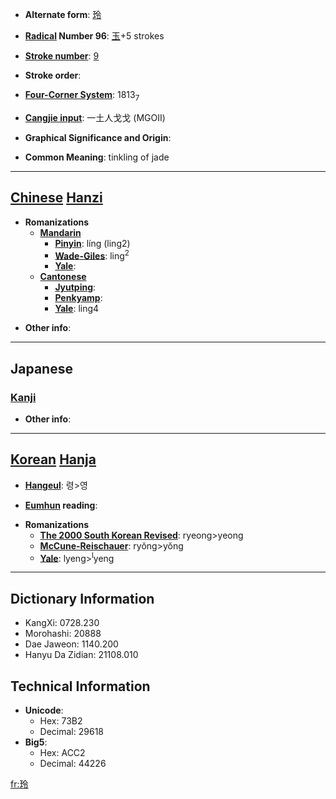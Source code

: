 * '''Alternate form''': [[玲]]

* '''[[Wiktionary:Chinese radical index| Radical]] Number 96''': [[Wiktionary:Chinese radical index 玉|玉]]+5 strokes

* '''[[Wiktionary:Chinese total strokes index|Stroke number]]''': [[Wiktionary:Chinese total strokes index 9|9]]

* '''Stroke order''': 

* '''[[Wiktionary:Chinese four corner index|Four-Corner System]]''': 1813<sub>7</sub>

* '''[[Wiktionary:Chinese Cangjie index|Cangjie input]]''': 一土人戈戈 (MGOII)

* '''Graphical Significance and Origin''': 

* '''Common Meaning''': tinkling of jade

----

== [[Chinese]] [[Hanzi]] ==

* '''Romanizations'''
** '''[[Mandarin]]'''
*** '''[[Pinyin]]''': líng (ling2)
*** '''[[Wade-Giles]]''': ling<sup>2</sup>
*** '''[[Yale]]''': 
** '''[[Cantonese]]'''
*** '''[[Jyutping]]''':
*** '''[[Penkyamp]]''': 
*** '''[[Yale]]''': ling4

* '''Other info''': 

----

==Japanese==
===[[Kanji]]===
{{kanji|on readings=[[れい]] (rei), [[ろう]] (rō)
|kun readings=
}}

* '''Other info''':  

----

== [[Korean]] [[Hanja]] ==

* '''[[Hangeul]]''': 령>영

* '''[[Eumhun]] reading''': 

* '''Romanizations'''
** '''[[The 2000 South Korean Revised Romanization|The 2000 South Korean Revised]]''': ryeong>yeong
** '''[[McCune-Reischauer]]''': ryŏng>yŏng
** '''[[Yale]]''': lyeng><sup>l</sup>yeng

----

== Dictionary Information ==

* KangXi: 0728.230
* Morohashi: 20888
* Dae Jaweon: 1140.200
* Hanyu Da Zidian: 21108.010

== Technical Information ==

* '''Unicode''':
** Hex: 73B2
** Decimal: 29618
* '''Big5''':
** Hex: ACC2
** Decimal: 44226

[[fr:玲]]